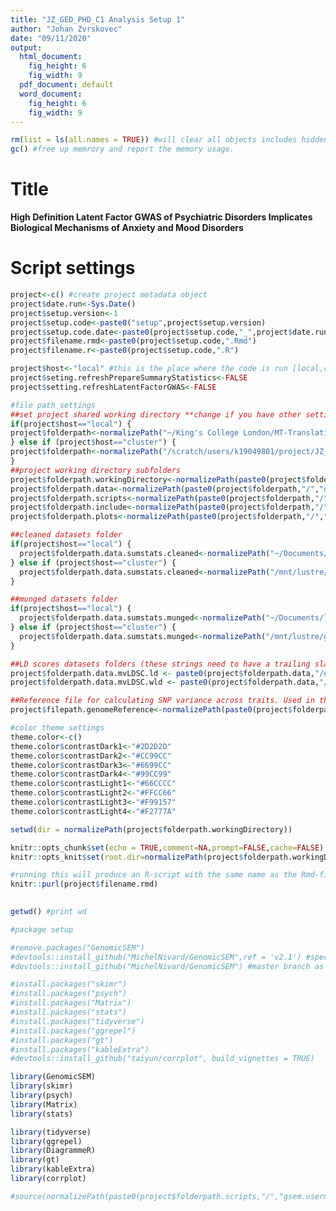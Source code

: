 ```yaml
---
title: "JZ_GED_PHD_C1 Analysis Setup 1"
author: "Johan Zvrskovec"
date: "09/11/2020"
output:
  html_document:
    fig_height: 6
    fig_width: 9
  pdf_document: default
  word_document:
    fig_height: 6
    fig_width: 9
---
```


```r
rm(list = ls(all.names = TRUE)) #will clear all objects includes hidden objects.
gc() #free up memrory and report the memory usage.
```

# Title
**High Definition Latent Factor GWAS of Psychiatric Disorders Implicates Biological Mechanisms of Anxiety and Mood Disorders**

# Script settings
```r
project<-c() #create project metadata object
project$date.run<-Sys.Date()
project$setup.version<-1
project$setup.code<-paste0("setup",project$setup.version)
project$setup.code.date<-paste0(project$setup.code,"_",project$date.run)
project$filename.rmd<-paste0(project$setup.code,".Rmd")
project$filename.r<-paste0(project$setup.code,".R")

project$host<-"local" #this is the place where the code is run [local,cluster]
project$seting.refreshPrepareSummaryStatistics<-FALSE
project$setting.refreshLatentFactorGWAS<-FALSE

#file path settings
##set project shared working directory **change if you have other settings**
if(project$host=="local") {
project$folderpath<-normalizePath("~/King's College London/MT-Translational Neuropsychiatric Genomics - Johan_Zvrskovec_PhD - Johan_Zvrskovec_PhD/JZ_GED_PHD_C1")
} else if (project$host=="cluster") {
project$folderpath<-normalizePath("/scratch/users/k19049801/project/JZ_GED_PHD_C1")
}
##project working directory subfolders
project$folderpath.workingDirectory<-normalizePath(paste0(project$folderpath,"/","workingDirectory"))
project$folderpath.data<-normalizePath(paste0(project$folderpath,"/","data"))
project$folderpath.scripts<-normalizePath(paste0(project$folderpath,"/","scripts"))
project$folderpath.include<-normalizePath(paste0(project$folderpath,"/","include"))
project$folderpath.plots<-normalizePath(paste0(project$folderpath,"/","plots"))

##cleaned datasets folder
if(project$host=="local") {
  project$folderpath.data.sumstats.cleaned<-normalizePath("~/Documents/local_db/JZ_GED_PHD_C1/data.sumstats.cleaned")
} else if (project$host=="cluster") {
  project$folderpath.data.sumstats.cleaned<-normalizePath("/mnt/lustre/groups/ukbiobank/sumstats/cleaned")
}

##munged datasets folder
if(project$host=="local") {
  project$folderpath.data.sumstats.munged<-normalizePath("~/Documents/local_db/JZ_GED_PHD_C1/data.sumstats.mungedNoMHC")
} else if (project$host=="cluster") {
  project$folderpath.data.sumstats.munged<-normalizePath("/mnt/lustre/groups/ukbiobank/sumstats/munged_noMHC")
}

##LD scores datasets folders (these strings need to have a trailing slash for the GSEM LDSC to work)
project$folderpath.data.mvLDSC.ld <- paste0(project$folderpath.data,"/eur_w_ld_chr/") #LD-scores
project$folderpath.data.mvLDSC.wld <- paste0(project$folderpath.data,"/eur_w_ld_chr/") #Weights, if different from LD-scores

##Reference file for calculating SNP variance across traits. Used in the preparation step for performing latent factor GWAS.
project$filepath.genomeReference<-normalizePath(paste0(project$folderpath.data,"/","reference.1000G.maf.0.005.txt")) #1000 genomes phase 3

#color theme settings
theme.color<-c()
theme.color$contrastDark1<-"#2D2D2D"
theme.color$contrastDark2<-"#CC99CC"
theme.color$contrastDark3<-"#6699CC"
theme.color$contrastDark4<-"#99CC99"
theme.color$contrastLight1<-"#66CCCC"
theme.color$contrastLight2<-"#FFCC66"
theme.color$contrastLight3<-"#F99157"
theme.color$contrastLight4<-"#F2777A"

setwd(dir = normalizePath(project$folderpath.workingDirectory))

```


```r
knitr::opts_chunk$set(echo = TRUE,comment=NA,prompt=FALSE,cache=FALSE)
knitr::opts_knit$set(root.dir=normalizePath(project$folderpath.workingDirectory))

```


```r
#running this will produce an R-script with the same name as the Rmd-file. Used for running the program on computational clusters (Rosalind), when the code just has to be run rather than creating a knitted output.
knitr::purl(project$filename.rmd)
  
```


```r

getwd() #print wd

#package setup

#remove.packages("GenomicSEM")
#devtools::install_github("MichelNivard/GenomicSEM",ref = 'v2.1') #specify branch for better stability
#devtools::install_github("MichelNivard/GenomicSEM") #master branch as default

#install.packages("skimr")
#install.packages("psych")
#install.packages("Matrix")
#install.packages("stats")
#install.packages("tidyverse")
#install.packages("ggrepel")
#install.packages("gt")
#install.packages("kableExtra")
#devtools::install_github("taiyun/corrplot", build_vignettes = TRUE)

library(GenomicSEM)
library(skimr)
library(psych)
library(Matrix)
library(stats)

library(tidyverse)
library(ggrepel)
library(DiagrammeR)
library(gt)
library(kableExtra)
library(corrplot)

#source(normalizePath(paste0(project$folderpath.scripts,"/","gsem.usermodel.mod.R")))

```
